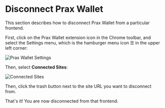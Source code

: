 # Disconnect Prax Wallet

This section describes how to disconnect Prax Wallet from a particular frontend.

First, click on the Prax Wallet extension icon in the Chrome toolbar, and select the Settings menu, which is the hamburger menu icon ☰ in the upper left corner:

![Prax Wallet Settings](/images/prax-settings.png)

Then, select **Connected Sites**:

![Connected Sites](/images/prax-connected-sites.png)

Then, click the trash button next to the site URL you want to disconnect from.

That's it! You are now disconnected from that frontend.
